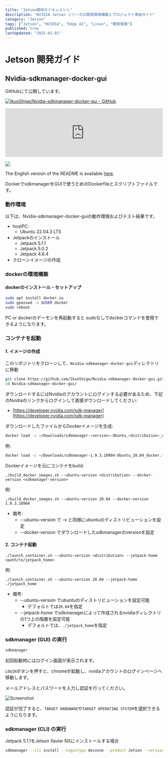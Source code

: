 ```yaml
---
title: "Jetson関係のドキュメント"
description: "NVIDIA Jetson シリーズの開発環境構築とプロジェクト実装ガイド"
category: "Jetson"
tags: ["Jetson", "NVIDIA", "Edge AI", "Linux", "開発環境"]
published: true
lastUpdated: "2025-01-01"
---
```


# Jetson 開発ガイド

## Nvidia-sdkmanager-docker-gui

GitHubにて公開しています。

[![IkuoShige/Nvidia-sdkmanager-docker-gui - GitHub](https://gh-card.dev/repos/IkuoShige/Nvidia-sdkmanager-docker-gui.svg?fullname=)](https://github.com/IkuoShige/Nvidia-sdkmanager-docker-gui)

<iframe class="hatenablogcard" style="width:100%;height:155px;max-width:680px;" title="%text%" src="https://hatenablog-parts.com/embed?url=https://github.com/IkuoShige/Nvidia-sdkmanager-docker-gui" width="300" height="150" frameborder="0" scrolling="no"> </iframe> 


<!--[](<img src="./img/sdkmanager_home.png">)-->

![](https://github.com/IkuoShige/documentation/raw/main/docs/img/sdkmanager_home.png)

The English version of the README is available [here](https://github.com/IkuoShige/Nvidia-sdkmanager-docker-gui/blob/main/README_EN.md).

DockerでsdkmanagerをGUIで使うためのDockerfileとスクリプトファイルです。

### 動作環境
以下は、Nvidia-sdkmanager-docker-guiの動作環境およびテスト結果です。

- hostPC:
    - Ubuntu 22.04.3 LTS
- Jetpackのインストール
    - Jetpack 5.1.1
    - Jetpack 5.0.2
    - Jetpack 4.6.4
- クローンイメージの作成

### dockerの環境構築

#### dockerのインストール・セットアップ
```bash
sudo apt install docker.io
sudo gpasswd -a $USER docker
sudo reboot
```

PC or dockerのデーモンを再起動すると  sudoなしでdockerコマンドを使用できるようになります。

### コンテナを起動

#### 1. イメージの作成

このリポジトリをクローンして、`Nvidia-sdkmanager-docker-gui`ディレクトリに移動
```bash
git clone https://github.com/IkuoShige/Nvidia-sdkmanager-docker-gui.git
cd Nvidia-sdkmanager-docker-gui/
```

ダウンロードするにはNvidiaのアカウントにログインする必要があるため、下記のNvidiaのリンクからログインして直接ダウンロードしてください:

- [https://developer.nvidia.com/sdk-manager](https://developer.nvidia.com/sdk-manager)

ダウンロードしたファイルからDockerイメージを生成:
```bash
docker load -i ~/Downloads/sdkmanager-<version>-Ubuntu_<distribution>_docker.tar.gz
```

例:
```bash
docker load -i ~/Downloads/sdkmanager-1.9.3.10904-Ubuntu_20.04_docker.tar.gz
```

Dockerイメージを元にコンテナをbuild:
```shell
./build_docker_images.sh --ubuntu-version <distribution> --docker-version <sdkmanager-version>
```

例:
```shell
./build_docker_images.sh --ubuntu-version 20.04 --docker-version 1.9.3.10904
```

* 備考:
    * --ubuntu-version で -v と同様にubuntuのディストリビューションを設定
    * --docker-version でダウンロードしたsdkmanagerのversionを設定

#### 2. コンテナ起動
```shell
./launch_container.sh --ubuntu-version <distribution> --jetpack-home <path/to/jetpack_home>
```
例:
```shell
./launch_container.sh --ubuntu-version 20.04 --jetpack-home ./jetpack_home
```

* 備考:
    * --ubuntu-version でubuntuのディストリビューションを設定可能
        * デフォルトでは`20.04`を指定
    * --jetpack-home でsdkmanagerによって作成されるnvidiaディレクトリの1つ上の階層を設定可能
        * デフォルトでは、`./jetpack_home`を指定

### sdkmanager (GUI) の実行

```bash
sdkmanager
```

初回起動時にはログイン画面が表示されます。

`LOGIN`ボタンを押すと、chromeが起動し、nvidiaアカウントのログインベージへ移動します。

メールアドレスとパスワードを入力し認証を行ってください。

<!--[](<img src="./img/sdkmanager_login.png">)-->

![Screenshot](https://github.com/IkuoShige/documentation/raw/main/docs/img/sdkmanager_login.png)


認証が完了すると、`TARGET HARDWARE`や`TARGET OPERATING SYSTEM`を選択できるようになります。

### sdkmanager (CLI) の実行

Jetpack 5.1.1をJetson Xavier NXにインストールする場合
```bash
sdkmanager --cli install --logintype devzone --product Jetson --version 5.1.1 --targetos Linux --host --target JETSON_XAVIER_NX_TARGETS --flash all --additionalsdk 'DeepStream 6.2'
```